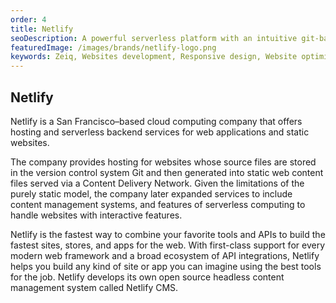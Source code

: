 ```yaml
---
order: 4
title: Netlify
seoDescription: A powerful serverless platform with an intuitive git-based workflow. Automated deployments, shareable previews, and much more. Get started for free
featuredImage: /images/brands/netlify-logo.png
keywords: Zeiq, Websites development, Responsive design, Website optimization, E-commerce development, Content management systems (CMS), Website security, Search engine optimization (SEO), JavaScript frameworks , React, Nextjs, Cloud hosting (e.g. AWS, Azure, Google Cloud)
---
```


## Netlify

Netlify is a San Francisco–based cloud computing company that offers hosting and serverless backend services for web applications and static websites.

The company provides hosting for websites whose source files are stored in the version control system Git and then generated into static web content files served via a Content Delivery Network. Given the limitations of the purely static model, the company later expanded services to include content management systems, and features of serverless computing to handle websites with interactive features.

Netlify is the fastest way to combine your favorite tools and APIs to build the fastest sites, stores, and apps for the web. With first-class support for every modern web framework and a broad ecosystem of API integrations, Netlify helps you build any kind of site or app you can imagine using the best tools for the job. Netlify develops its own open source headless content management system called Netlify CMS.
